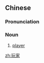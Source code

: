 ==Chinese==
{{zh-forms}}

===Pronunciation===
{{zh-pron
|m=wánjiā
|c=waan4-2 gaa1
|cat=n
}}

===Noun===
{{zh-noun}}

# [[player]] {{gloss|especially of games}}

[[zh:玩家]]